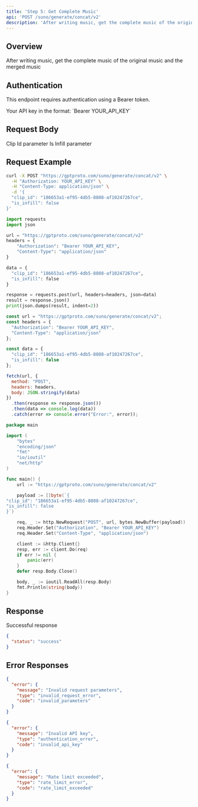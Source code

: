 ```yaml
---
title: 'Step 5: Get Complete Music'
api: 'POST /suno/generate/concat/v2'
description: 'After writing music, get the complete music of the original music and the merged music'
---
```


## Overview

After writing music, get the complete music of the original music and the merged music

## Authentication

This endpoint requires authentication using a Bearer token.

<ParamField header="Authorization" type="string" required>
  Your API key in the format: `Bearer YOUR_API_KEY`
</ParamField>

## Request Body

<ParamField body="clip_id" type="string" >
  Clip Id parameter
</ParamField>

<ParamField body="is_infill" type="boolean" >
  Is Infill parameter
</ParamField>

## Request Example

<CodeGroup>

```bash cURL
curl -X POST "https://gptproto.com/suno/generate/concat/v2" \
  -H "Authorization: YOUR_API_KEY" \
  -H "Content-Type: application/json" \
  -d '{
  "clip_id": "186653a1-ef95-4db5-8808-af10247267ce",
  "is_infill": false
}'
```

```python Python
import requests
import json

url = "https://gptproto.com/suno/generate/concat/v2"
headers = {
    "Authorization": "Bearer YOUR_API_KEY",
    "Content-Type": "application/json"
}

data = {
  "clip_id": "186653a1-ef95-4db5-8808-af10247267ce",
  "is_infill": false
}

response = requests.post(url, headers=headers, json=data)
result = response.json()
print(json.dumps(result, indent=2))
```

```javascript JavaScript
const url = "https://gptproto.com/suno/generate/concat/v2";
const headers = {
  "Authorization": "Bearer YOUR_API_KEY",
  "Content-Type": "application/json"
};

const data = {
  "clip_id": "186653a1-ef95-4db5-8808-af10247267ce",
  "is_infill": false
};

fetch(url, {
  method: "POST",
  headers: headers,
  body: JSON.stringify(data)
})
  .then(response => response.json())
  .then(data => console.log(data))
  .catch(error => console.error("Error:", error));
```

```go Go
package main

import (
    "bytes"
    "encoding/json"
    "fmt"
    "io/ioutil"
    "net/http"
)

func main() {
    url := "https://gptproto.com/suno/generate/concat/v2"

    payload := []byte(`{
"clip_id": "186653a1-ef95-4db5-8808-af10247267ce",
"is_infill": false
}`)

    req, _ := http.NewRequest("POST", url, bytes.NewBuffer(payload))
    req.Header.Set("Authorization", "Bearer YOUR_API_KEY")
    req.Header.Set("Content-Type", "application/json")

    client := &http.Client{}
    resp, err := client.Do(req)
    if err != nil {
        panic(err)
    }
    defer resp.Body.Close()

    body, _ := ioutil.ReadAll(resp.Body)
    fmt.Println(string(body))
}
```

</CodeGroup>

## Response

<ResponseField name="Success" type="200">
  Successful response

```json
{
  "status": "success"
}
```
</ResponseField>

## Error Responses

<ResponseExample>

```json 400 - Bad Request
{
  "error": {
    "message": "Invalid request parameters",
    "type": "invalid_request_error",
    "code": "invalid_parameters"
  }
}
```

```json 401 - Unauthorized
{
  "error": {
    "message": "Invalid API key",
    "type": "authentication_error",
    "code": "invalid_api_key"
  }
}
```

```json 429 - Rate Limit Exceeded
{
  "error": {
    "message": "Rate limit exceeded",
    "type": "rate_limit_error",
    "code": "rate_limit_exceeded"
  }
}
```

</ResponseExample>

